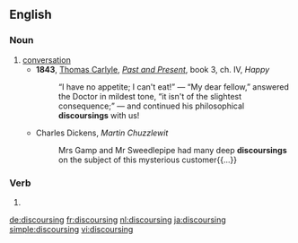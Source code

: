 ==English==

===Noun===
{{en-noun}}

# [[conversation]]
#* '''1843''', [[w:Thomas_Carlyle|Thomas Carlyle]], ''[[:w:Past and Present (book)|Past and Present]]'', book 3, ch. IV, ''Happy''
#*: “I have no appetite;  I can't eat!” — “My dear fellow,” answered the Doctor in mildest tone, “it isn't of the slightest consequence;” — and continued his philosophical '''discoursings''' with us!
#* Charles Dickens, ''Martin Chuzzlewit''
#*: Mrs Gamp and Mr Sweedlepipe had many deep '''discoursings''' on the subject of this mysterious customer{{...}}

===Verb===
{{head|en}}

# {{present participle of|discourse|lang=en}}

[[de:discoursing]]
[[fr:discoursing]]
[[nl:discoursing]]
[[ja:discoursing]]
[[simple:discoursing]]
[[vi:discoursing]]